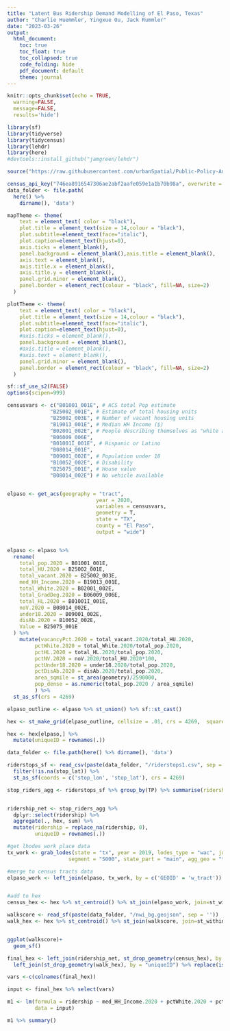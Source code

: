 ```yaml
---
title: "Latent Bus Ridership Demand Modelling of El Paso, Texas"
author: "Charlie Huemmler, Yingxue Ou, Jack Rummler"
date: "2023-03-26"
output:
  html_document: 
    toc: true
    toc_float: true
    toc_collapsed: true
    code_folding: hide
    pdf_document: default
    theme: journal
---
```



```r
knitr::opts_chunk$set(echo = TRUE,
  warning=FALSE,
  message=FALSE,
  results='hide')

library(sf)
library(tidyverse)
library(tidycensus)
library(lehdr)
library(here)
#devtools::install_github("jamgreen/lehdr")

source("https://raw.githubusercontent.com/urbanSpatial/Public-Policy-Analytics-Landing/master/functions.r")

census_api_key("746ea8916547306ae2abf2aafe059e1a1b70b98a", overwrite = TRUE)
data_folder <- file.path(
  here() %>% 
    dirname(), 'data')

mapTheme <- theme(
    text = element_text( color = "black"),
    plot.title = element_text(size = 14,colour = "black"),
    plot.subtitle=element_text(face="italic"),
    plot.caption=element_text(hjust=0),
    axis.ticks = element_blank(),
    panel.background = element_blank(),axis.title = element_blank(),
    axis.text = element_blank(),
    axis.title.x = element_blank(),
    axis.title.y = element_blank(),
    panel.grid.minor = element_blank(),
    panel.border = element_rect(colour = "black", fill=NA, size=2)
  ) 

plotTheme <- theme(
    text = element_text( color = "black"),
    plot.title = element_text(size = 14,colour = "black"),
    plot.subtitle=element_text(face="italic"),
    plot.caption=element_text(hjust=0),
    #axis.ticks = element_blank(),
    panel.background = element_blank(),
    #axis.title = element_blank(),
    #axis.text = element_blank(),
    panel.grid.minor = element_blank(),
    panel.border = element_rect(colour = "black", fill=NA, size=2)
  ) 

sf::sf_use_s2(FALSE)
options(scipen=999)
```


```r
censusvars <- c("B01001_001E", # ACS total Pop estimate
              "B25002_001E", # Estimate of total housing units
              "B25002_003E", # Number of vacant housing units
              "B19013_001E", # Median HH Income ($)
              "B02001_002E", # People describing themselves as "white alone"
              "B06009_006E",
              "B01001I_001E", # Hispanic or Latino 
              "B08014_001E",
              "B09001_002E", # Population under 18
              "B10052_002E", # Disability
              "B25075_001E", # House value
              "B08014_002E") # No vehicle available


elpaso <- get_acs(geography = "tract",
                             year = 2020, 
                             variables = censusvars, 
                             geometry = T,
                             state = "TX", 
                             county = "El Paso", 
                             output = "wide") 


elpaso <- elpaso %>%
  rename(
    total_pop.2020 = B01001_001E,
    total_HU.2020 = B25002_001E,
    total_vacant.2020 = B25002_003E,
    med_HH_Income.2020 = B19013_001E,
    total_White.2020 = B02001_002E,
    total_GradDeg.2020 = B06009_006E,
    total_HL.2020 = B01001I_001E,
    noV.2020 = B08014_002E,
    under18.2020 = B09001_002E,
    disAb.2020 = B10052_002E,
    Value = B25075_001E
  ) %>%
    mutate(vacancyPct.2020 = total_vacant.2020/total_HU.2020,
         pctWhite.2020 = total_White.2020/total_pop.2020,
         pctHL.2020 = total_HL.2020/total_pop.2020,
         pctNV.2020 = noV.2020/total_HU.2020*100,
         pctUnder18.2020 = under18.2020/total_pop.2020,
         pctDisAb.2020 = disAb.2020/total_pop.2020,
         area_sqmile = st_area(geometry)/2590000,
         pop_dense = as.numeric(total_pop.2020 / area_sqmile)
         ) %>%
  st_as_sf(crs = 4269) 
```

```r
elpaso_outline <- elpaso %>% st_union() %>% sf::st_cast()

hex <- st_make_grid(elpaso_outline, cellsize = .01, crs = 4269,  square = F)  %>%  st_sf() 

hex <- hex[elpaso,] %>%
  mutate(uniqueID = rownames(.))

```



```r
data_folder <- file.path(here() %>% dirname(), 'data')

riderstops_sf <- read_csv(paste(data_folder, "/riderstops1.csv", sep = '')) %>%
  filter(!is.na(stop_lat)) %>%
  st_as_sf(coords = c('stop_lon', 'stop_lat'), crs = 4269) 

stop_riders_agg <- riderstops_sf %>% group_by(TP) %>% summarise(ridership = sum(Ons) + sum(Offs))


ridership_net <- stop_riders_agg %>% 
  dplyr::select(ridership) %>% 
  aggregate(., hex, sum) %>%
  mutate(ridership = replace_na(ridership, 0),
         uniqueID = rownames(.))

```



```r

#get lhodes work place data
tx_work <- grab_lodes(state = "tx", year = 2019, lodes_type = "wac", job_type = "JT01", 
                    segment = "S000", state_part = "main", agg_geo = "tract")

#merge to census tracts data
elpaso_work <- left_join(elpaso, tx_work, by = c('GEOID' = 'w_tract')) %>% st_sf()


#add to hex
census_hex <- hex %>% st_centroid() %>% st_join(elpaso_work, join=st_within)
```

```r
walkscore <- read_sf(paste(data_folder, "/nwi_bg.geojson", sep = ''))
walk_hex <- hex %>% st_centroid() %>% st_join(walkscore, join=st_within)


ggplot(walkscore)+
  geom_sf()
```

```r
final_hex <- left_join(ridership_net, st_drop_geometry(census_hex), by = "uniqueID") %>% 
  left_join(st_drop_geometry(walk_hex), by = "uniqueID") %>% replace(is.na(.), 0)

```


```r
vars <-c(colnames(final_hex))

input <- final_hex %>% select(vars)

m1 <- lm(formula = ridership ~ med_HH_Income.2020 + pctWhite.2020 + pctUnder18.2020 + pop_dense,
         data = input)

m1 %>% summary()

```


